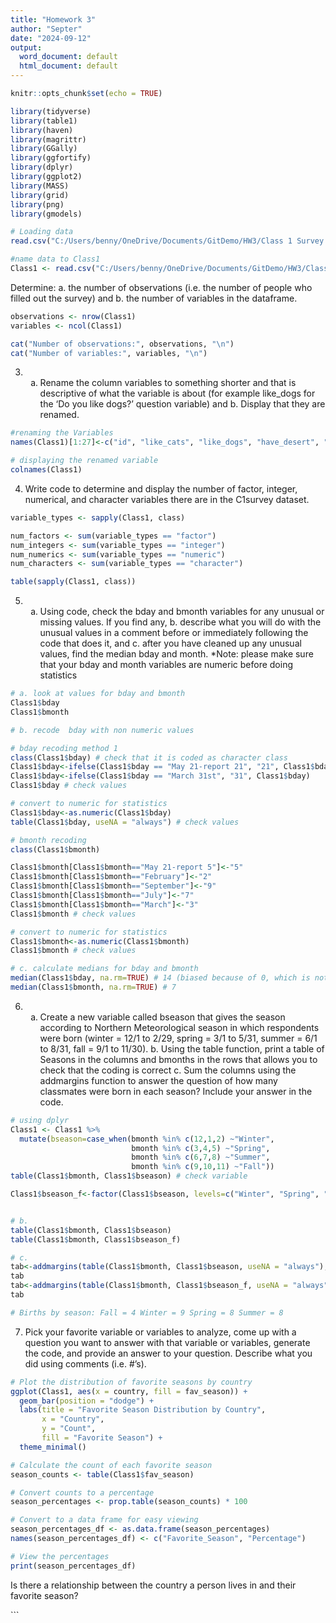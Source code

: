 ```yaml
---
title: "Homework 3"
author: "Septer"
date: "2024-09-12"
output:
  word_document: default
  html_document: default
---
```


```r
knitr::opts_chunk$set(echo = TRUE)
```

```r
library(tidyverse)
library(table1)
library(haven)
library(magrittr)
library(GGally)
library(ggfortify)
library(dplyr)
library(ggplot2)
library(MASS)
library(grid)
library(png)
library(gmodels)

```

```r
# Loading data 
read.csv("C:/Users/benny/OneDrive/Documents/GitDemo/HW3/Class 1 Survey Fall 2024_di.csv")

#name data to Class1
Class1 <- read.csv("C:/Users/benny/OneDrive/Documents/GitDemo/HW3/Class 1 Survey Fall 2024_di.csv")
```

Determine: a. the number of observations (i.e. the number of people who filled out the survey) and b. the number of variables in the dataframe.
```r
observations <- nrow(Class1)
variables <- ncol(Class1)

cat("Number of observations:", observations, "\n")
cat("Number of variables:", variables, "\n")

```

3. a. Rename the column variables to something shorter and that is descriptive of what the variable is about (for example like_dogs for the ‘Do you like dogs?’ question variable) and b. Display that they are renamed. 
```r
#renaming the Variables
names(Class1)[1:27]<-c("id", "like_cats", "like_dogs", "have_desert", "slogan", "fav_day", "larkORowl", "fav_food", "fav_drink", "fav_season", "fav_month", "hobby", "program", "specialization", "stat_software", "R_exp", "coding_comfort", "coding_length", "top_three","public_health_interest", "fav_num", "bday", "bmonth", "country", "state", "city", "highest_educ_level")

# displaying the renamed variable
colnames(Class1)
```

4. Write code to determine and display the number of factor, integer, numerical, and character variables there are in the C1survey dataset.
```r
variable_types <- sapply(Class1, class)

num_factors <- sum(variable_types == "factor")
num_integers <- sum(variable_types == "integer")
num_numerics <- sum(variable_types == "numeric")
num_characters <- sum(variable_types == "character")

table(sapply(Class1, class)) 

```


5. a. Using code, check the bday and bmonth variables for any unusual or missing values. If you find any, b. describe what you will do with the unusual values in a comment before or immediately following the code that does it, and c. after you have cleaned up any unusual values, find the median bday and month. \*Note: please make sure that your bday and month variables are numeric before doing statistics 
```r
# a. look at values for bday and bmonth
Class1$bday
Class1$bmonth

# b. recode  bday with non numeric values

# bday recoding method 1
class(Class1$bday) # check that it is coded as character class
Class1$bday<-ifelse(Class1$bday == "May 21-report 21", "21", Class1$bday)
Class1$bday<-ifelse(Class1$bday == "March 31st", "31", Class1$bday)
Class1$bday # check values 

# convert to numeric for statistics
Class1$bday<-as.numeric(Class1$bday)
table(Class1$bday, useNA = "always") # check values 

# bmonth recoding
class(Class1$bmonth)

Class1$bmonth[Class1$bmonth=="May 21-report 5"]<-"5"
Class1$bmonth[Class1$bmonth=="February"]<-"2"
Class1$bmonth[Class1$bmonth=="September"]<-"9"
Class1$bmonth[Class1$bmonth=="July"]<-"7"
Class1$bmonth[Class1$bmonth=="March"]<-"3"
Class1$bmonth # check values 

# convert to numeric for statistics
Class1$bmonth<-as.numeric(Class1$bmonth)
Class1$bmonth # check values 

# c. calculate medians for bday and bmonth 
median(Class1$bday, na.rm=TRUE) # 14 (biased because of 0, which is not a value) How could we better design a survey to ensure this doesn't happen?
median(Class1$bmonth, na.rm=TRUE) # 7

```

6. a. Create a new variable called bseason that gives the season according to Northern Meteorological season in which respondents were born (winter = 12/1 to 2/29, spring = 3/1 to 5/31, summer = 6/1 to 8/31, fall = 9/1 to 11/30). b. Using the table function, print a table of Seasons in the columns and bmonths in the rows that allows you to check that the coding is correct c. Sum the columns using the addmargins function to answer the question of how many classmates were born in each season? Include your answer in the code. 
```r
# using dplyr
Class1 <- Class1 %>%
  mutate(bseason=case_when(bmonth %in% c(12,1,2) ~"Winter",
                           bmonth %in% c(3,4,5) ~"Spring",
                           bmonth %in% c(6,7,8) ~"Summer",
                           bmonth %in% c(9,10,11) ~"Fall"))
table(Class1$bmonth, Class1$bseason) # check variable

Class1$bseason_f<-factor(Class1$bseason, levels=c("Winter", "Spring", "Summer", "Fall"))


# b. 
table(Class1$bmonth, Class1$bseason)
table(Class1$bmonth, Class1$bseason_f)

# c.
tab<-addmargins(table(Class1$bmonth, Class1$bseason, useNA = "always"), 1)
tab
tab<-addmargins(table(Class1$bmonth, Class1$bseason_f, useNA = "always"), 1)
tab

# Births by season: Fall = 4 Winter = 9 Spring = 8 Summer = 8
```

7. Pick your favorite variable or variables to analyze, come up with a question you want to answer with that variable or variables, generate the code, and provide an answer to your question. Describe what you did using comments (i.e. #’s).
```r
# Plot the distribution of favorite seasons by country
ggplot(Class1, aes(x = country, fill = fav_season)) +
  geom_bar(position = "dodge") +
  labs(title = "Favorite Season Distribution by Country",
       x = "Country",
       y = "Count",
       fill = "Favorite Season") +
  theme_minimal()
```
```r
# Calculate the count of each favorite season
season_counts <- table(Class1$fav_season)

# Convert counts to a percentage
season_percentages <- prop.table(season_counts) * 100

# Convert to a data frame for easy viewing
season_percentages_df <- as.data.frame(season_percentages)
names(season_percentages_df) <- c("Favorite_Season", "Percentage")

# View the percentages
print(season_percentages_df)

```

Is there a relationship between the country a person lives in and their favorite season?

```

